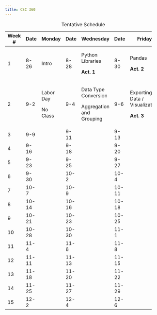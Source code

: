 ```yaml
---
title: CSC 360
---
```


+---------+---------+-----------+---------+--------------------------+---------+--------------------------------+
| Week \# | Date    | Monday    | Date    | Wednesday                | Date    | Friday                         |
+=========+=========+===========+=========+==========================+=========+================================+
| 1       | 8-26    | Intro     | 8-28    | Python Libraries         | 8-30    | Pandas                         |
|         |         |           |         |                          |         |                                |
|         |         |           |         | **Act. 1**               |         | **Act. 2**                     |
+---------+---------+-----------+---------+--------------------------+---------+--------------------------------+
| 2       | 9-2     | Labor Day | 9-4     | Data Type Conversion     | 9-6     | Exporting Data / Visualization |
|         |         |           |         |                          |         |                                |
|         |         | No Class  |         | Aggregation and Grouping |         | **Act. 3**                     |
+---------+---------+-----------+---------+--------------------------+---------+--------------------------------+
| 3       | 9-9     |           | 9-11    |                          | 9-13    |                                |
+---------+---------+-----------+---------+--------------------------+---------+--------------------------------+
| 4       | 9-16    |           | 9-18    |                          | 9-20    |                                |
+---------+---------+-----------+---------+--------------------------+---------+--------------------------------+
| 5       | 9-23    |           | 9-25    |                          | 9-27    |                                |
+---------+---------+-----------+---------+--------------------------+---------+--------------------------------+
| 6       | 9-30    |           | 10-2    |                          | 10-4    |                                |
+---------+---------+-----------+---------+--------------------------+---------+--------------------------------+
| 7       | 10-7    |           | 10-9    |                          | 10-11   |                                |
+---------+---------+-----------+---------+--------------------------+---------+--------------------------------+
| 8       | 10-14   |           | 10-16   |                          | 10-18   |                                |
+---------+---------+-----------+---------+--------------------------+---------+--------------------------------+
| 9       | 10-21   |           | 10-23   |                          | 10-25   |                                |
+---------+---------+-----------+---------+--------------------------+---------+--------------------------------+
| 10      | 10-28   |           | 10-30   |                          | 11-1    |                                |
+---------+---------+-----------+---------+--------------------------+---------+--------------------------------+
| 11      | 11-4    |           | 11-6    |                          | 11-8    |                                |
+---------+---------+-----------+---------+--------------------------+---------+--------------------------------+
| 12      | 11-11   |           | 11-13   |                          | 11-15   |                                |
+---------+---------+-----------+---------+--------------------------+---------+--------------------------------+
| 13      | 11-18   |           | 11-20   |                          | 11-22   |                                |
+---------+---------+-----------+---------+--------------------------+---------+--------------------------------+
| 14      | 11-25   |           | 11-27   |                          | 11-29   |                                |
+---------+---------+-----------+---------+--------------------------+---------+--------------------------------+
| 15      | 12-2    |           | 12-4    |                          | 12-6    |                                |
+---------+---------+-----------+---------+--------------------------+---------+--------------------------------+

: Tentative Schedule
